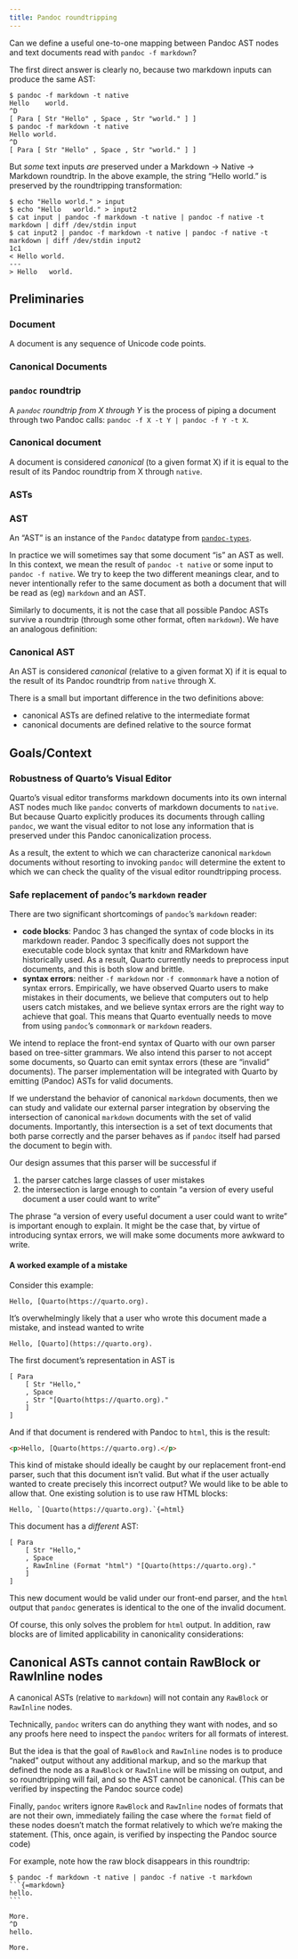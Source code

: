 ```yaml
---
title: Pandoc roundtripping
---
```


Can we define a useful one-to-one mapping between Pandoc AST nodes and text documents read with `pandoc -f markdown`?

The first direct answer is clearly no, because two markdown inputs can produce the same AST:

```
$ pandoc -f markdown -t native
Hello    world.
^D
[ Para [ Str "Hello" , Space , Str "world." ] ]
$ pandoc -f markdown -t native
Hello world.
^D
[ Para [ Str "Hello" , Space , Str "world." ] ]
```

But *some* text inputs _are_ preserved under a Markdown -> Native -> Markdown roundtrip.
In the above example, the string "Hello world." is preserved by the roundtripping transformation:

```
$ echo "Hello world." > input
$ echo "Hello   world." > input2
$ cat input | pandoc -f markdown -t native | pandoc -f native -t markdown | diff /dev/stdin input
$ cat input2 | pandoc -f markdown -t native | pandoc -f native -t markdown | diff /dev/stdin input2
1c1
< Hello world.
---
> Hello   world.
```

## Preliminaries

::: {#def-document}

### Document

A document is any sequence of Unicode code points.

:::


### Canonical Documents

::: {#def-pandoc-roundtrip}

### `pandoc` roundtrip

A _`pandoc` roundtrip from X through Y_ is the process of piping a document through two Pandoc calls: `pandoc -f X -t Y | pandoc -f Y -t X`.

:::

::: {#def-canonical-document}

### Canonical document

A document is considered _canonical_ (to a given format X) if it is equal to the result of its Pandoc roundtrip from X through `native`.

:::

### ASTs

::: {#def-ast}

### AST

An "AST" is an instance of the `Pandoc` datatype from [`pandoc-types`](https://hackage.haskell.org/package/pandoc-types).

:::

In practice we will sometimes say that some document "is" an AST as well.
In this context, we mean the result of `pandoc -t native` or some input to `pandoc -f native`.
We try to keep the two different meanings clear, and to never intentionally refer to the same document as both a document that will be read as (eg) `markdown` and an AST.

Similarly to documents, it is not the case that all possible Pandoc ASTs survive a roundtrip (through some other format, often `markdown`).
We have an analogous definition:

::: {#def-canonical-ast}

### Canonical AST

An AST is considered _canonical_ (relative to a given format X) if it is equal to the result of its Pandoc roundtrip from `native` through X.

:::

::: callout-note

There is a small but important difference in the two definitions above:

- canonical ASTs are defined relative to the intermediate format
- canonical documents are defined relative to the source format

:::

## Goals/Context

### Robustness of Quarto's Visual Editor

Quarto's visual editor transforms markdown documents into its own internal AST nodes much like `pandoc` converts of markdown documents to `native`.
But because Quarto explicitly produces its documents through calling `pandoc`, we want
the visual editor to not lose any information that is preserved under this Pandoc canonicalization process.

As a result, the extent to which we can characterize canonical `markdown` documents without resorting to invoking `pandoc` will determine the extent to which we can check the quality of the visual editor
roundtripping process.

### Safe replacement of `pandoc`'s `markdown` reader

There are two significant shortcomings of `pandoc`'s `markdown` reader:

- **code blocks**: Pandoc 3 has changed the syntax of code blocks in its markdown reader.
  Pandoc 3 specifically does not support the executable code block syntax that knitr and RMarkdown have historically used.
  As a result, Quarto currently needs to preprocess input documents, and this is both slow and brittle.
- **syntax errors**: neither `-f markdown` nor `-f commonmark` have a notion of syntax errors.
  Empirically, we have observed Quarto users to make mistakes in their documents, we believe that computers out to help users catch mistakes, and we believe syntax errors are the right way to achieve that goal.
  This means that Quarto eventually needs to move from using `pandoc`'s `commonmark` or `markdown` readers.

We intend to replace the front-end syntax of Quarto with our own parser based on tree-sitter grammars.
We also intend this parser to not accept some documents, so Quarto can emit syntax errors (these are "invalid" documents).
The parser implementation will be integrated with Quarto by emitting (Pandoc) ASTs for valid documents.

If we understand the behavior of canonical `markdown` documents, then we can study and validate our external parser integration by observing the intersection of canonical `markdown` documents with the set of valid documents.
Importantly, this intersection is a set of text documents that both parse correctly and the parser behaves as if `pandoc` itself had parsed the document to begin with.

Our design assumes that this parser will be successful if

1) the parser catches large classes of user mistakes
2) the intersection is large enough to contain "a version of every useful document a user could want to write"

The phrase "a version of every useful document a user could want to write" is important enough to explain.
It might be the case that, by virtue of introducing syntax errors, we will make some documents more awkward to write.

#### A worked example of a mistake

Consider this example:

```
Hello, [Quarto(https://quarto.org).
```

It's overwhelmingly likely that a user who wrote this document made a mistake, and instead wanted to write

```
Hello, [Quarto](https://quarto.org).
```

The first document's representation in AST is

```
[ Para
    [ Str "Hello,"
    , Space
    , Str "[Quarto(https://quarto.org)."
    ]
]
```

And if that document is rendered with Pandoc to `html`, this is the result:

```html
<p>Hello, [Quarto(https://quarto.org).</p>
```

This kind of mistake should ideally be caught by our replacement front-end parser, such that this document isn't valid.
But what if the user actually wanted to create precisely this incorrect output?
We would like to be able to allow that.
One existing solution is to use raw HTML blocks:

```
Hello, `[Quarto(https://quarto.org).`{=html}
```

This document has a _different_ AST:

```
[ Para
    [ Str "Hello,"
    , Space
    , RawInline (Format "html") "[Quarto(https://quarto.org)."
    ]
]
```

This new document would be valid under our front-end parser, and the `html` output that `pandoc` generates is identical to the one of the invalid document.

Of course, this only solves the problem for `html` output. 
In addition, raw blocks are of limited applicability in canonicality considerations:

::: {#rem-canonical-raw-loss}

## Canonical ASTs cannot contain RawBlock or RawInline nodes

A canonical ASTs (relative to `markdown`) will not contain any `RawBlock` or `RawInline` nodes.

:::

::: {.proof}

Technically, `pandoc` writers can do anything they want with nodes, and so any proofs here need
to inspect the `pandoc` writers for all formats of interest.

But the idea is that the goal of `RawBlock` and `RawInline` nodes is to produce "naked" output without any additional markup, and so the markup that defined the node as a `RawBlock` or `RawInline` will be missing on output,
and so roundtripping will fail, and so the AST cannot be canonical. (This can be verified by inspecting the Pandoc source code)

Finally, `pandoc` writers ignore `RawBlock` and `RawInline` nodes of formats that are not their own, immediately failing
the case where the `format` field of these nodes doesn't match the format relatively to which we're making the statement. (This, once again, is verified by inspecting the Pandoc source code)

:::

For example, note how the raw block disappears in this roundtrip:

````
$ pandoc -f markdown -t native | pandoc -f native -t markdown
```{=markdown}
hello.
```

More.
^D
hello.

More.
````